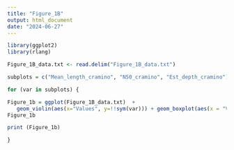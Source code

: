 ```yaml
---
title: "Figure_1B"
output: html_document
date: "2024-06-27"
---
```


```r
library(ggplot2)
library(rlang)
```

```r
Figure_1B_data.txt <- read.delim("Figure_1B_data.txt")
```

```r

subplots = c("Mean_length_cramino", "N50_cramino", "Est_depth_cramino")

for (var in subplots) {

Figure_1b = ggplot(Figure_1B_data.txt)  + 
   geom_violin(aes(x="Values", y=!!sym(var))) + geom_boxplot(aes(x = "Values", y=!!sym(var)))
Figure_1b

print (Figure_1b)

}
```